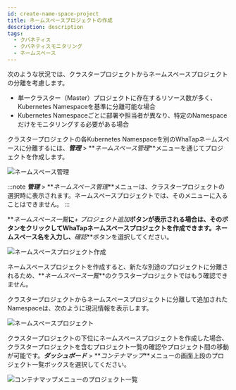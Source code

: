 ```yaml
---
id: create-name-space-project
title: ネームスペースプロジェクトの作成
description: description
tags:
  - クバネティス
  - クバネティスモニタリング
  - ネームスペース
---
```


次のような状況では、クラスタープロジェクトからネームスペースプロジェクトの分離を考慮します。

-   単一クラスター（Master）プロジェクトに存在するリソース数が多く、Kubernetes Namespaceを基準に分離可能な場合
-   Kubernetes Namespaceごとに部署や担当者が異なり、特定のNamespaceだけをモニタリングする必要がある場合 

クラスタープロジェクトの各Kubernetes Namespaceを別のWhaTapネームスペースに分離するには、**_管理_** > **_ネームスペース管理_**メニューを通じてプロジェクトを作成します。

![ネームスペース管理](https://img.whatap.io/media/images/whatap_kubernetes_namespace_project_mgt.png)

:::note
**_管理_** > **_ネームスペース管理_**メニューは、クラスタープロジェクトの選択時に表示されます。ネームスペースプロジェクトでは、そのメニューに入ることはできません。
:::

**_ネームスペース一覧_**に**_+ プロジェクト追加_**ボタンが表示される場合は、そのボタンをクリックしてWhaTapネームスペースプロジェクトを作成できます。ネームスペース名を入力し、**_確認_**ボタンを選択してください。

![ネームスペースプロジェクト作成](https://img.whatap.io/media/images/whatap_kubernetes_create_namespace_project_popup.png)

ネームスペースプロジェクトを作成すると、新たな別途のプロジェクトに分離されるため、**_ネームスペース一覧_**のクラスタープロジェクトではもう確認できません。

クラスタープロジェクトからネームスペースプロジェクトに分離して追加されたNamespaceは、次のように現況情報を表示します。

![ネームスペースプロジェクト](https://img.whatap.io/media/images/whatap_kubernetes_namespace_project_mgt_complete.png)

クラスタープロジェクトの下位にネームスペースプロジェクトを作成した場合、クラスタープロジェクトを含むプロジェクト一覧の確認やプロジェクト間の移動が可能です。**_ダッシュボード_** > **_コンテナマップ_**メニューの画面上段のプロジェクト一覧ボックスを選択してください。

![コンテナマップメニューのプロジェクト一覧](https://img.whatap.io/media/images/whatap_kubernetes_container_map_namespace_project_list.png)
